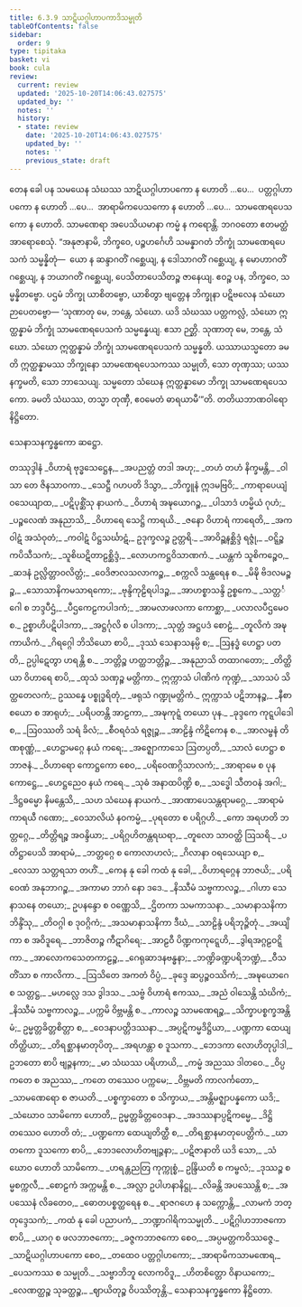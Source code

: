 ```yaml
---
title: 6.3.9 သာဋိယဂ္ဂါဟာပကာဒိသမ္မုတိ
tableOfContents: false
sidebar:
  order: 9
type: tipitaka
basket: vi
book: cula
review:
  current: review
  updated: '2025-10-20T14:06:43.027575'
  updated_by: ''
  notes: ''
  history:
  - state: review
    date: '2025-10-20T14:06:43.027575'
    updated_by: ''
    notes: ''
    previous_state: draft
---
```



<DynamicBreadcrumb />


<ReviewStatus review={frontmatter.review} showDetails={true} />

<HypothesisAnnotation frontmatter={frontmatter} />

<Division number="329" book="cula" e="ch" v="4" p="332">

<Paragraph number="1445" book="cula">
တေန ခေါ ပန သမယေန သံဃဿ သာဋိယဂ္ဂါဟာပကော န ဟောတိ …ပေ…  ပတ္တဂ္ဂါဟာပကော န ဟောတိ …ပေ…  အာရာမိကပေသကော န ဟောတိ …ပေ…  သာမဏေရပေသကော န ဟောတိ. သာမဏေရာ အပေသိယမာနာ ကမ္မံ န ကရောန္တိ. ဘဂဝတော ဧတမတ္ထံ အာရောစေသုံ. “အနုဇာနာမိ, ဘိက္ခဝေ, ပဉ္စဟင်္ဂေဟိ သမန္နာဂတံ ဘိက္ခုံ သာမဏေရပေသကံ သမ္မန္နိတုံ—  ယော န ဆန္ဒာဂတိံ ဂစ္ဆေယျ, န ဒေါသာဂတိံ ဂစ္ဆေယျ, န မောဟာဂတိံ ဂစ္ဆေယျ, န ဘယာဂတိံ ဂစ္ဆေယျ, ပေသိတာပေသိတဉ္စ ဇာနေယျ. ဧဝဉ္စ ပန, ဘိက္ခဝေ, သမ္မန္နိတဗ္ဗော. ပဌမံ ဘိက္ခု ယာစိတဗ္ဗော, ယာစိတွာ ဗျတ္တေန ဘိက္ခုနာ ပဋိဗလေန သံဃော ဉာပေတဗ္ဗော—
</Paragraph>

<Paragraph number="1446" book="cula">
‘သုဏာတု မေ, ဘန္တေ, သံဃော. ယဒိ သံဃဿ ပတ္တကလ္လံ, သံဃော ဣတ္ထန္နာမံ ဘိက္ခုံ သာမဏေရပေသကံ သမ္မန္နေယျ. ဧသာ ဉတ္တိ.
</Paragraph>

<Paragraph number="1447" book="cula">
သုဏာတု မေ, ဘန္တေ, သံဃော. သံဃော ဣတ္ထန္နာမံ ဘိက္ခုံ သာမဏေရပေသကံ သမ္မန္နတိ. ယဿာယသ္မတော ခမတိ ဣတ္ထန္နာမဿ ဘိက္ခုနော သာမဏေရပေသကဿ သမ္မုတိ, သော တုဏှဿ; ယဿ နက္ခမတိ, သော ဘာသေယျ.
</Paragraph>

<Paragraph number="1448" book="cula">
သမ္မတော သံဃေန ဣတ္ထန္နာမော ဘိက္ခု သာမဏေရပေသကော. ခမတိ သံဃဿ, တသ္မာ တုဏှီ, ဧဝမေတံ ဓာရယာမီ’”တိ.

</Paragraph>
</Division>

<Paragraph number="1449" type="center" book="cula">
တတိယဘာဏဝါရော နိဋ္ဌိတော.

  
သေနာသနက္ခန္ဓကော ဆဋ္ဌော.



</Paragraph>

<Paragraph number="1450" type="center" book="cula">
တဿုဒ္ဒါနံ


</Paragraph>

<Paragraph number="1451" type="verses" book="cula">
_ဝိဟာရံ ဗုဒ္ဓသေဋ္ဌေန,_  
_အပညတ္တံ တဒါ အဟု;_  
_တဟံ တဟံ နိက္ခမန္တိ,_  
_ဝါသာ တေ ဇိနသာဝကာ._  

</Paragraph>

<Paragraph number="1452" type="verses" book="cula">
_သေဋ္ဌီ ဂဟပတိ ဒိသွာ,_  
_ဘိက္ခူနံ ဣဒမဗြဝိ;_  
_ကာရာပေယျံ ဝသေယျာထ,_  
_ပဋိပုစ္ဆိံသု နာယကံ._  

</Paragraph>

<Paragraph number="1453" type="verses" book="cula">
_ဝိဟာရံ အဍ္ဎယောဂဉ္စ,_  
_ပါသာဒံ ဟမ္မိယံ ဂုဟံ;_  
_ပဉ္စလေဏံ အနုညာသိ,_  
_ဝိဟာရေ သေဋ္ဌိ ကာရယိ._  

</Paragraph>

<Paragraph number="1454" type="verses" book="cula">
_ဇနော ဝိဟာရံ ကာရေတိ,_  
_အကဝါဋံ အသံဝုတံ;_  
_ကဝါဋံ ပိဋ္ဌသင်္ဃာဋံ,_  
ဥဒုက္ခလဉ္စ ဥတ္တရိ._  

</Paragraph>

<Paragraph number="1455" type="verses" book="cula">
_အာဝိဉ္ဆနစ္ဆိဒ္ဒံ ရဇ္ဇုံ,_  
_ဝဋ္ဋိဉ္စ ကပိသီသကံ;_  
_သူစိဃဋိတာဠစ္ဆိဒ္ဒံ,_  
_လောဟကဋ္ဌဝိသာဏကံ._  

</Paragraph>

<Paragraph number="1456" type="verses" book="cula">
_ယန္တကံ သူစိကဉ္စေဝ,_  
_ဆဒနံ ဥလ္လိတ္တာဝလိတ္တံ;_  
_ဝေဒိဇာလသလာကဉ္စ,_  
_စက္ကလိ သန္ထရေန စ._  

</Paragraph>

<Paragraph number="1457" type="verses" book="cula">
_မိဍ္ဎိ ဗိဒလမဉ္စဉ္စ,_  
_သောသာနိကမသာရကော;_  
_ဗုန္ဒိကုဠိရပါဒဉ္စ,_  
_အာဟစ္စာသန္ဒိ ဥစ္စကေ._  

</Paragraph>

<Paragraph number="1458" type="verses" book="cula">
_သတ္တင်္ဂေါ စ ဘဒ္ဒပီဌံ,_  
_ပီဌကေဠကပါဒကံ;_  
_အာမလာဖလကာ ကောစ္ဆာ,_  
_ပလာလပီဌမေဝ စ._  

</Paragraph>

<Paragraph number="1459" type="verses" book="cula">
ဥစ္စာဟိပဋိပါဒကာ,_  
_အဋ္ဌင်္ဂုလိ စ ပါဒကာ;_  
_သုတ္တံ အဋ္ဌပဒံ စောဠံ,_  
_တူလိကံ အဍ္ဎကာယိကံ._  

</Paragraph>

<Paragraph number="1460" type="verses" book="cula">
_ဂိရဂ္ဂေါ ဘိသိယော စာပိ,_  
_ဒုဿံ သေနာသနမ္ပိ စ;_  
_ဩနဒ္ဓံ ဟေဋ္ဌာ ပတတိ,_  
ဥပ္ပါဋေတွာ ဟရန္တိ စ._  

</Paragraph>

<Paragraph number="1461" type="verses" book="cula">
_ဘတ္တိဉ္စ ဟတ္ထဘတ္တိဉ္စ,_  
_အနုညာသိ တထာဂတော;_  
_တိတ္ထိယာ ဝိဟာရေ စာပိ,_  
_ထုသံ သဏှဉ္စ မတ္တိကာ._  

</Paragraph>

<Paragraph number="1462" book="cula">
ဣက္ကာသံ ပါဏိကံ ကုဏ္ဍံ,_  
_သာသပံ သိတ္ထတေလကံ;_  
ဥဿန္နေ ပစ္စုဒ္ဓရိတုံ,_  
_ဖရုသံ ဂဏ္ဍုမတ္တိကံ._  

</Paragraph>

<Paragraph number="1463" type="verses" book="cula">
ဣက္ကာသံ ပဋိဘာနဉ္စ,_  
_နီစာ စယော စ အာရုဟံ;_  
_ပရိပတန္တိ အာဠကာ,_  
_အဍ္ဎကုဋ္ဋံ တယော ပုန._  

</Paragraph>

<Paragraph number="1464" type="verses" book="cula">
_ခုဒ္ဒကေ ကုဋ္ဋပါဒေါ စ,_  
_ဩဝဿတိ သရံ ခိလံ;_  
_စီဝရဝံသံ ရဇ္ဇုဉ္စ,_  
_အာဠိန္ဒံ ကိဋိကေန စ._  

</Paragraph>

<Paragraph number="1465" type="verses" book="cula">
_အာလမ္ဗနံ တိဏစုဏ္ဏံ,_  
_ဟေဋ္ဌာမဂ္ဂေ နယံ ကရေ;_  
_အဇ္ဈောကာသေ ဩတပ္ပတိ,_  
_သာလံ ဟေဋ္ဌာ စ ဘာဇနံ._  

</Paragraph>

<Paragraph number="1466" type="verses" book="cula">
_ဝိဟာရော ကောဋ္ဌကော စေဝ,_  
_ပရိဝေဏဂ္ဂိသာလကံ;_  
_အာရာမေ စ ပုန ကောဋ္ဌေ,_  
_ဟေဋ္ဌညေဝ နယံ ကရေ._  

</Paragraph>

<Paragraph number="1467" type="verses" book="cula">
_သုဓံ အနာထပိဏ္ဍိ စ,_  
_သဒ္ဓေါ သီတဝနံ အဂါ;_  
_ဒိဋ္ဌဓမ္မော နိမန္တေသိ,_  
_သဟ သံဃေန နာယကံ._  

</Paragraph>

<Paragraph number="1468" type="verses" book="cula">
_အာဏာပေသန္တရာမဂ္ဂေ,_  
_အာရာမံ ကာရယီ ဂဏော;_  
_ဝေသာလိယံ နဝကမ္မံ,_  
_ပုရတော စ ပရိဂ္ဂဟိ._  

</Paragraph>

<Paragraph number="1469" type="verses" book="cula">
_ကော အရဟတိ ဘတ္တဂ္ဂေ,_  
_တိတ္တိရဉ္စ အဝန္ဒိယာ;_  
_ပရိဂ္ဂဟိတန္တရဃရာ,_  
_တူလော သာဝတ္ထိ ဩသရိ._  

</Paragraph>

<Paragraph number="1470" type="verses" book="cula">
_ပတိဋ္ဌာပေသိ အာရာမံ,_  
_ဘတ္တဂ္ဂေ စ ကောလာဟလံ;_  
_ဂိလာနာ ဝရသေယျာ စ,_  
_လေသာ သတ္တရသာ တဟိံ._  

</Paragraph>

<Paragraph number="1471" type="verses" book="cula">
_ကေန နု ခေါ ကထံ နု ခေါ,_  
_ဝိဟာရဂ္ဂေန ဘာဇယိ;_  
_ပရိဝေဏံ အနုဘာဂဉ္စ,_  
_အကာမာ ဘာဂံ နော ဒဒေ._  

</Paragraph>

<Paragraph number="1472" type="verses" book="cula">
_နိဿီမံ သဗ္ဗကာလဉ္စ,_  
_ဂါဟာ သေနာသနေ တယော;_  
ဥပနန္ဒော စ ဝဏ္ဏေသိ,_  
_ဌိတကာ သမကာသနာ._  

</Paragraph>

<Paragraph number="1473" type="verses" book="cula">
_သမာနာသနိကာ ဘိန္ဒိံသု,_  
_တိဝဂ္ဂါ စ ဒုဝဂ္ဂိကံ;_  
_အသမာနာသနိကာ ဒီဃံ,_  
_သာဠိန္ဒံ ပရိဘုဉ္ဇိတုံ._  

</Paragraph>

<Paragraph number="1474" type="verses" book="cula">
_အယျိကာ စ အဝိဒူရေ,_  
_ဘာဇိတဉ္စ ကီဋာဂိရေ;_  
_အာဠဝီ ပိဏ္ဍကကုဋ္ဋေဟိ,_  
_ဒွါရအဂ္ဂဠဝဋ္ဋိကာ._  

</Paragraph>

<Paragraph number="1475" type="verses" book="cula">
_အာလောကသေတကာဠဉ္စ,_  
_ဂေရုဆာဒနဗန္ဓနာ;_  
_ဘဏ္ဍိခဏ္ဍပရိဘဏ္ဍံ,_  
_ဝီသ တိံသာ စ ကာလိကာ._  

</Paragraph>

<Paragraph number="1476" type="verses" book="cula">
_ဩသိတေ အကတံ ဝိပ္ပံ,_  
_ခုဒ္ဒေ ဆပ္ပဉ္စဝဿိကံ;_  
_အဍ္ဎယောဂေ စ သတ္တဋ္ဌ,_  
_မဟလ္လေ ဒသ ဒွါဒသ._  

</Paragraph>

<Paragraph number="1477" type="verses" book="cula">
_သဗ္ဗံ ဝိဟာရံ ဧကဿ,_  
_အညံ ဝါသေန္တိ သံဃိကံ;_  
_နိဿီမံ သဗ္ဗကာလဉ္စ,_  
_ပက္ကမိ ဝိဗ္ဘမန္တိ စ._  

</Paragraph>

<Paragraph number="1478" type="verses" book="cula">
_ကာလဉ္စ သာမဏေရဉ္စ,_  
_သိက္ခာပစ္စက္ခအန္တိမံ;_  
ဥမ္မတ္တခိတ္တစိတ္တာ စ,_  
_ဝေဒနာပတ္တိဒဿနာ._  

</Paragraph>

<Paragraph number="1479" type="verses" book="cula">
_အပ္ပဋိကမ္မဒိဋ္ဌိယာ,_  
_ပဏ္ဍကာ ထေယျတိတ္ထိယာ;_  
_တိရစ္ဆာနမာတုပိတု,_  
_အရဟန္တာ စ ဒူသကာ._  

</Paragraph>

<Paragraph number="1480" type="verses" book="cula">
_ဘေဒကာ လောဟိတုပ္ပါဒါ,_  
ဥဘတော စာပိ ဗျဉ္ဇနကာ;_  
_မာ သံဃဿ ပရိဟာယိ,_  
_ကမ္မံ အညဿ ဒါတဝေ._  

</Paragraph>

<Paragraph number="1481" type="verses" book="cula">
_ဝိပ္ပကတေ စ အညဿ,_  
_ကတေ တဿေဝ ပက္ကမေ;_  
_ဝိဗ္ဘမတိ ကာလင်္ကတော,_  
_သာမဏေရော စ ဇာယတိ._  

</Paragraph>

<Paragraph number="1482" type="verses" book="cula">
_ပစ္စက္ခာတော စ သိက္ခာယ,_  
_အန္တိမဇ္ဈာပန္နကော ယဒိ;_  
_သံဃောဝ သာမိကော ဟောတိ,_  
ဥမ္မတ္တခိတ္တဝေဒနာ._  

</Paragraph>

<Paragraph number="1483" type="verses" book="cula">
_အဒဿနာပ္ပဋိကမ္မေ,_  
_ဒိဋ္ဌိ တဿေဝ ဟောတိ တံ;_  
_ပဏ္ဍကော ထေယျတိတ္ထီ စ,_  
_တိရစ္ဆာနမာတုပေတ္တိကံ._  

</Paragraph>

<Paragraph number="1484" type="verses" book="cula">
_ဃာတကော ဒူသကော စာပိ,_  
_ဘေဒလောဟိတဗျဉ္ဇနာ;_  
_ပဋိဇာနာတိ ယဒိ သော,_  
_သံဃောဝ ဟောတိ သာမိကော._  

</Paragraph>

<Paragraph number="1485" type="verses" book="cula">
_ဟရန္တညတြ ကုက္ကုစ္စံ,_  
ဥန္ဒြိယတိ စ ကမ္ဗလံ;_  
_ဒုဿဉ္စ စမ္မစက္ကလီ,_  
_စောဠကံ အက္ကမန္တိ စ._  

</Paragraph>

<Paragraph number="1486" type="verses" book="cula">
_အလ္လာ ဥပါဟနာနိဋ္ဌု,_  
_လိခန္တိ အပဿေန္တိ စ;_  
_အပဿေနံ လိခတေဝ,_  
_ဓောတပစ္စတ္ထရေန စ._  

</Paragraph>

<Paragraph number="1487" type="verses" book="cula">
_ရာဇဂဟေ န သက္ကောန္တိ,_  
_လာမကံ ဘတ္တုဒ္ဒေသကံ;_  
_ကထံ နု ခေါ ပညာပကံ,_  
_ဘဏ္ဍာဂါရိကသမ္မုတိ._  

</Paragraph>

<Paragraph number="1488" type="verses" book="cula">
_ပဋိဂ္ဂါဟဘာဇကော စာပိ,_  
_ယာဂု စ ဖလဘာဇကော;_  
_ခဇ္ဇကဘာဇကော စေဝ,_  
_အပ္ပမတ္တကဝိဿဇ္ဇေ._  

</Paragraph>

<Paragraph number="1489" type="verses" book="cula">
_သာဋိယဂ္ဂါဟာပကော စေဝ,_  
_တထေဝ ပတ္တဂ္ဂါဟကော;_  
_အာရာမိကသာမဏေရ,_  
_ပေသကဿ စ သမ္မုတိ._  

</Paragraph>

<Paragraph number="1490" type="verses" book="cula">
_သဗ္ဗာဘိဘူ လောကဝိဒူ,_  
_ဟိတစိတ္တော ဝိနာယကော;_  
_လေဏတ္ထဉ္စ သုခတ္ထဉ္စ,_  
_ဈာယိတုဉ္စ ဝိပဿိတုန္တိ._  


</Paragraph>

<Paragraph number="1491" type="center" book="cula">
သေနာသနက္ခန္ဓကော နိဋ္ဌိတော.
</Paragraph>